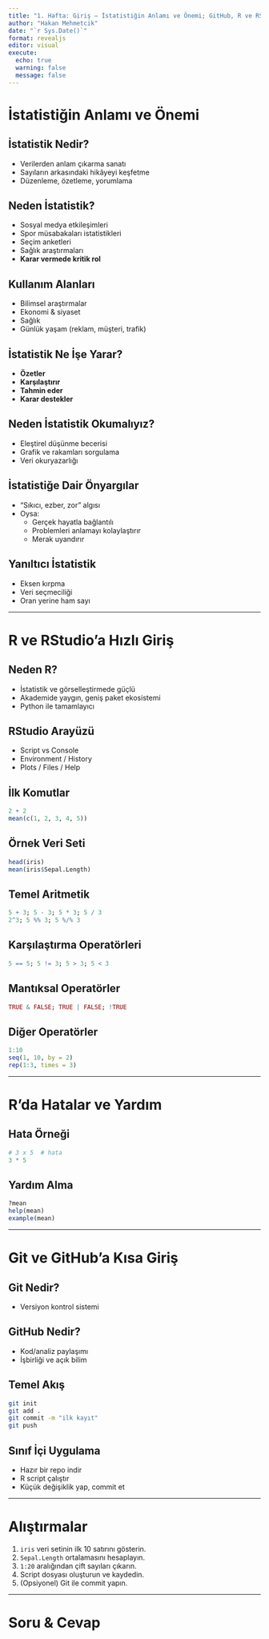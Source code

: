 ```yaml
---
title: "1. Hafta: Giriş — İstatistiğin Anlamı ve Önemi; GitHub, R ve RStudio’a Giriş"
author: "Hakan Mehmetcik"
date: "`r Sys.Date()`"
format: revealjs
editor: visual
execute: 
  echo: true
  warning: false
  message: false
---
```


# İstatistiğin Anlamı ve Önemi

## İstatistik Nedir?

-   Verilerden anlam çıkarma sanatı
-   Sayıların arkasındaki hikâyeyi keşfetme
-   Düzenleme, özetleme, yorumlama

## Neden İstatistik?

-   Sosyal medya etkileşimleri
-   Spor müsabakaları istatistikleri
-   Seçim anketleri
-   Sağlık araştırmaları
-   **Karar vermede kritik rol**

## Kullanım Alanları

-   Bilimsel araştırmalar
-   Ekonomi & siyaset
-   Sağlık
-   Günlük yaşam (reklam, müşteri, trafik)

## İstatistik Ne İşe Yarar?

-   **Özetler**
-   **Karşılaştırır**
-   **Tahmin eder**
-   **Karar destekler**

## Neden İstatistik Okumalıyız?

-   Eleştirel düşünme becerisi
-   Grafik ve rakamları sorgulama
-   Veri okuryazarlığı

## İstatistiğe Dair Önyargılar

-   “Sıkıcı, ezber, zor” algısı
-   Oysa:
    -   Gerçek hayatla bağlantılı
    -   Problemleri anlamayı kolaylaştırır
    -   Merak uyandırır

## Yanıltıcı İstatistik

-   Eksen kırpma
-   Veri seçmeciliği
-   Oran yerine ham sayı

------------------------------------------------------------------------

# R ve RStudio’a Hızlı Giriş

## Neden R?

-   İstatistik ve görselleştirmede güçlü
-   Akademide yaygın, geniş paket ekosistemi
-   Python ile tamamlayıcı

## RStudio Arayüzü

-   Script vs Console
-   Environment / History
-   Plots / Files / Help

## İlk Komutlar

```r
2 + 2
mean(c(1, 2, 3, 4, 5))
```

## Örnek Veri Seti

```r
head(iris)
mean(iris$Sepal.Length)
```

## Temel Aritmetik

```r
5 + 3; 5 - 3; 5 * 3; 5 / 3
2^3; 5 %% 3; 5 %/% 3
```

## Karşılaştırma Operatörleri

```r
5 == 5; 5 != 3; 5 > 3; 5 < 3
```

## Mantıksal Operatörler

```r
TRUE & FALSE; TRUE | FALSE; !TRUE
```

## Diğer Operatörler

```r
1:10
seq(1, 10, by = 2)
rep(1:3, times = 3)
```

------------------------------------------------------------------------

# R’da Hatalar ve Yardım

## Hata Örneği

```r
# 3 x 5  # hata
3 * 5
```

## Yardım Alma

```r
?mean
help(mean)
example(mean)
```

------------------------------------------------------------------------

# Git ve GitHub’a Kısa Giriş

## Git Nedir?

-   Versiyon kontrol sistemi

## GitHub Nedir?

-   Kod/analiz paylaşımı
-   İşbirliği ve açık bilim

## Temel Akış

``` bash
git init
git add .
git commit -m "ilk kayıt"
git push
```

## Sınıf İçi Uygulama

-   Hazır bir repo indir
-   R script çalıştır
-   Küçük değişiklik yap, commit et

------------------------------------------------------------------------

# Alıştırmalar

1.  `iris` veri setinin ilk 10 satırını gösterin.
2.  `Sepal.Length` ortalamasını hesaplayın.
3.  `1:20` aralığından çift sayıları çıkarın.
4.  Script dosyası oluşturun ve kaydedin.
5.  (Opsiyonel) Git ile commit yapın.

------------------------------------------------------------------------

# Soru & Cevap
